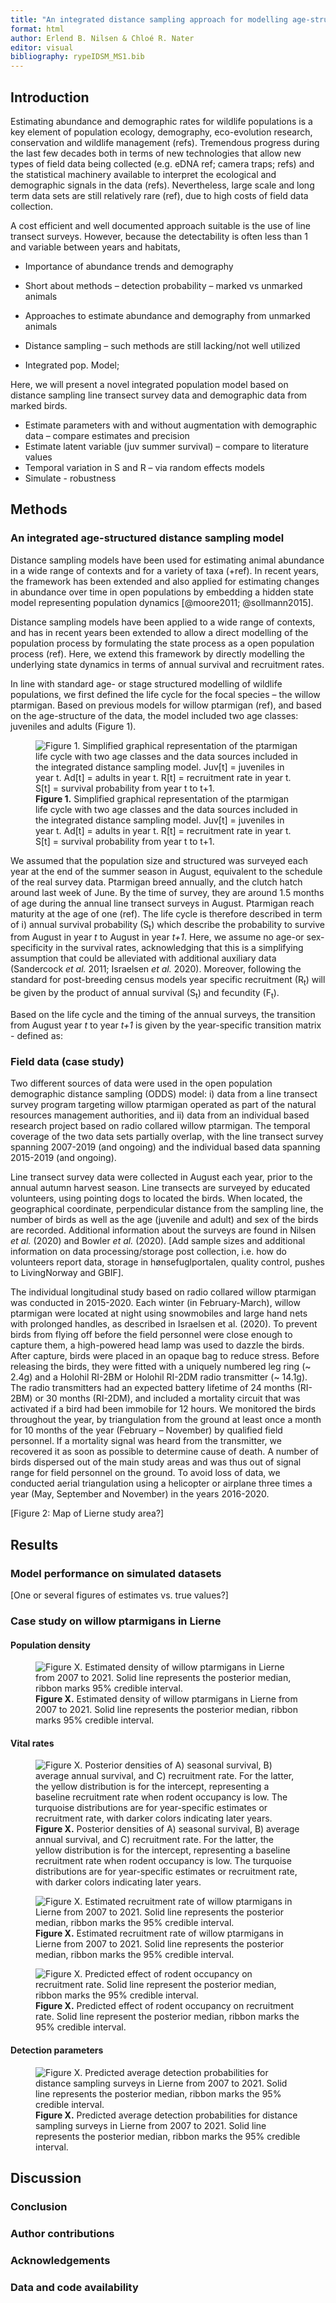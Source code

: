 ```yaml
---
title: "An integrated distance sampling approach for modelling age-structured populations"
format: html
author: Erlend B. Nilsen & Chloé R. Nater
editor: visual
bibliography: rypeIDSM_MS1.bib
---
```


## Introduction

Estimating abundance and demographic rates for wildlife populations is a key element of population ecology, demography, eco-evolution research, conservation and wildlife management (refs). Tremendous progress during the last few decades both in terms of new technologies that allow new types of field data being collected (e.g. eDNA ref; camera traps; refs) and the statistical machinery available to interpret the ecological and demographic signals in the data (refs). Nevertheless, large scale and long term data sets are still relatively rare (ref), due to high costs of field data collection.

A cost efficient and well documented approach suitable is the use of line transect surveys. However, because the detectability is often less than 1 and variable between years and habitats,

-   Importance of abundance trends and demography

-   Short about methods -- detection probability -- marked vs unmarked animals

-   Approaches to estimate abundance and demography from unmarked animals

-   Distance sampling -- such methods are still lacking/not well utilized

-   Integrated pop. Model;

Here, we will present a novel integrated population model based on distance sampling line transect survey data and demographic data from marked birds.

-   Estimate parameters with and without augmentation with demographic data -- compare estimates and precision
-   Estimate latent variable (juv summer survival) -- compare to literature values
-   Temporal variation in S and R -- via random effects models
-   Simulate - robustness

## Methods

### An integrated age-structured distance sampling model

Distance sampling models have been used for estimating animal abundance in a wide range of contexts and for a variety of taxa (+ref). In recent years, the framework has been extended and also applied for estimating changes in abundance over time in open populations by embedding a hidden state model representing population dynamics [@moore2011; @sollmann2015]. 

Distance sampling models have been applied to a wide range of contexts, and has in recent years been extended to allow a direct modelling of the population process by formulating the state process as a open population process (ref). Here, we extend this framework by directly modelling the underlying state dynamics in terms of annual survival and recruitment rates.

In line with standard age- or stage structured modelling of wildlife populations, we first defined the life cycle for the focal species -- the willow ptarmigan. Based on previous models for willow ptarmigan (ref), and based on the age-structure of the data, the model included two age classes: juveniles and adults (Figure 1).  

![**Figure 1.** Simplified graphical representation of the ptarmigan life cycle with two age classes and the data sources included in the integrated distance sampling model. Juv\[t\] = juveniles in year t. Ad\[t\] = adults in year t. R\[t\] = recruitment rate in year t. S\[t\] = survival probability from year t to t+1.](Figures/RypeIDSM_structure.png)

We assumed that the population size and structured was surveyed each year at the end of the summer season in August, equivalent to the schedule of the real survey data. Ptarmigan breed annually, and the clutch hatch around last week of June. By the time of survey, they are around 1.5 months of age during the annual line transect surveys in August. Ptarmigan reach maturity at the age of one (ref). The life cycle is therefore described in term of i) annual survival probability (S~t~) which describe the probability to survive from August in year *t* to August in year *t+1*. Here, we assume no age-or sex-specificity in the survival rates, acknowledging that this is a simplifying assumption that could be alleviated with additional auxiliary data (Sandercock *et al.* 2011; Israelsen *et al.* 2020). Moreover, following the standard for post-breeding census models year specific recruitment (R~t~) will be given by the product of annual survival (S~t~) and fecundity (F~t~).

Based on the life cycle and the timing of the annual surveys, the transition from August year *t* to year *t+1* is given by the year-specific transition matrix - defined as:

### Field data (case study)

Two different sources of data were used in the open population demographic distance sampling (ODDS) model: i) data from a line transect survey program targeting willow ptarmigan operated as part of the natural resources management authorities, and ii) data from an individual based research project based on radio collared willow ptarmigan. The temporal coverage of the two data sets partially overlap, with the line transect survey spanning 2007-2019 (and ongoing) and the individual based data spanning 2015-2019 (and ongoing).

Line transect survey data were collected in August each year, prior to the annual autumn harvest season. Line transects are surveyed by educated volunteers, using pointing dogs to located the birds. When located, the geographical coordinate, perpendicular distance from the sampling line, the number of birds as well as the age (juvenile and adult) and sex of the birds are recorded. Additional information about the surveys are found in Nilsen *et al.* (2020) and Bowler *et al.* (2020). \[Add sample sizes and additional information on data processing/storage post collection, i.e. how do volunteers report data, storage in hønsefuglportalen, quality control, pushes to LivingNorway and GBIF\].

The individual longitudinal study based on radio collared willow ptarmigan was conducted in 2015-2020. Each winter (in February-March), willow ptarmigan were located at night using snowmobiles and large hand nets with prolonged handles, as described in Israelsen et al. (2020). To prevent birds from flying off before the field personnel were close enough to capture them, a high-powered head lamp was used to dazzle the birds. After capture, birds were placed in an opaque bag to reduce stress. Before releasing the birds, they were fitted with a uniquely numbered leg ring (\~ 2.4g) and a Holohil RI-2BM or Holohil RI-2DM radio transmitter (\~ 14.1g). The radio transmitters had an expected battery lifetime of 24 months (RI-2BM) or 30 months (RI-2DM), and included a mortality circuit that was activated if a bird had been immobile for 12 hours. We monitored the birds throughout the year, by triangulation from the ground at least once a month for 10 months of the year (February -- November) by qualified field personnel. If a mortality signal was heard from the transmitter, we recovered it as soon as possible to determine cause of death. A number of birds dispersed out of the main study areas and was thus out of signal range for field personnel on the ground. To avoid loss of data, we conducted aerial triangulation using a helicopter or airplane three times a year (May, September and November) in the years 2016-2020.

\[Figure 2: Map of Lierne study area?\]

## Results

### Model performance on simulated datasets

\[One or several figures of estimates vs. true values?\]

### Case study on willow ptarmigans in Lierne

#### Population density

![**Figure X.** Estimated density of willow ptarmigans in Lierne from 2007 to 2021. Solid line represents the posterior median, ribbon marks 95% credible interval.](Figures/TimeSeries_popDens.png)

#### Vital rates

![**Figure X.** Posterior densities of A) seasonal survival, B) average annual survival, and C) recruitment rate. For the latter, the yellow distribution is for the intercept, representing a baseline recruitment rate when rodent occupancy is low. The turquoise distributions are for year-specific estimates or recruitment rate, with darker colors indicating later years.](Figures/PostDens_Mu_S_tR.png)

![**Figure X.** Estimated recruitment rate of willow ptarmigans in Lierne from 2007 to 2021. Solid line represents the posterior median, ribbon marks the 95% credible interval.](Figures/TimeSeries_rRep.png)

![**Figure X.** Predicted effect of rodent occupancy on recruitment rate. Solid line represent the posterior median, ribbon marks the 95% credible interval.](Figures/Rep_betaR.R.png)

#### Detection parameters

![**Figure X.** Predicted average detection probabilities for distance sampling surveys in Lierne from 2007 to 2021. Solid line represents the posterior median, ribbon marks the 95% credible interval.](Figures/TimeSeries_pDetect.png)

## Discussion

### Conclusion

### Author contributions

### Acknowledgements

### Data and code availability

